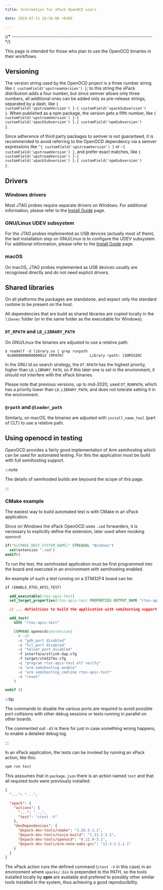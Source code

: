 ```yaml
---
title: Information for xPack OpenOCD users

date: 2024-07-11 18:56:00 +0300

---
```



{/* ------------------------------------------------------------------------ */}

This page is intended for those who plan
to use the OpenOCD binaries in their workflows.

## Versioning

The version string used by the OpenOCD project is a three number string
like <code>{ customField('upstreamVersion') }</code>; to this string the xPack distribution adds a four number,
but since semver allows only three numbers, all additional ones can
be added only as pre-release strings, separated by a dash,
like <code>{ customField('upstreamVersion') }-{ customField('xpackSubversion') }</code>. When published as a npm package, the version gets
a fifth number, like <code>{ customField('upstreamVersion') }-{ customField('xpackSubversion') }.{ customField('npmSubversion') }</code>.

Since adherence of third party packages to semver is not guaranteed,
it is recommended to avoid referring to the OpenOCD dependency via
a semver expressions like <code>^{ customField('upstreamVersion') }</code> or
<code>~{ customField('upstreamVersion') }</code>, and prefer exact matches, like <code>{ customField('upstreamVersion') }-{ customField('xpackSubversion') }.{ customField('npmSubversion') }</code>.

## Drivers

### Windows drivers

Most JTAG probes require separate drivers on Windows.
For additional information, please refer to the
[Install Guide](/docs/install/) page.

### GNU/Linux UDEV subsystem

For the JTAG probes implemented as USB devices (actually most of them),
the last installation step on GNU/Linux is to configure the UDEV subsystem.
For additional information, please refer to the
[Install Guide](https://xpack.github.io/openocd/install/) page.

### macOS

On macOS, JTAG probes implemented as USB devices usually are
recognised directly and do not need explicit drivers.

## Shared libraries

On all platforms the packages are standalone, and expect only the standard
runtime to be present on the host.

All dependencies that are build as shared libraries are copied locally
in the `libexec` folder (or in the same folder as the executable for Windows).

### `DT_RPATH` and `LD_LIBRARY_PATH`

On GNU/Linux the binaries are adjusted to use a relative path:

```console
$ readelf -d library.so | grep runpath
 0x000000000000001d (RPATH)            Library rpath: [$ORIGIN]
```

In the GNU ld.so search strategy, the `DT_RPATH` has
the highest priority, higher than `LD_LIBRARY_PATH`, so if this later one
is set in the environment, it should not interfere with the xPack binaries.

Please note that previous versions, up to mid-2020, used `DT_RUNPATH`, which
has a priority lower than `LD_LIBRARY_PATH`, and does not tolerate setting
it in the environment.

### `@rpath` and `@loader_path`

Similarly, on macOS, the binaries are adjusted with `install_name_tool`
(part of CLT) to use a relative path.

## Using openocd in testing

OpenOCD provides a fairly good implementation of Arm semihosting
which can be used for automated testing. For this the application must
be build with full semihosting support.

:::note

The details of semihosted builds
are beyound the scope of this page.

:::

### CMake example

The easiest way to build automated test is with CMake in an xPack application.

Since on Windows the xPack OpenOCD uses `.cmd` forwarders, it is necessary
to explicitly define the extension, later used when invoking `openocd`:

```cmake
if("${CMAKE_HOST_SYSTEM_NAME}" STREQUAL "Windows")
  set(extension ".cmd")
endif()
```

To run the test, the semihosted application must be first programmed
into the board and executed in an environment with semihosting enabled.

An example of such a test running on a STM32F4 board can be:

```cmake
if (ENABLE_RTOS_APIS_TEST)

  add_executable(rtos-apis-test)
  set_target_properties(rtos-apis-test PROPERTIES OUTPUT_NAME "rtos-apis-test")

  // ... definitions to build the application with semihosting support ...

  add_test(
    NAME "rtos-apis-test"

    COMMAND openocd${extension}
      # -d3
      -c "gdb_port disabled"
      -c "tcl_port disabled"
      -c "telnet_port disabled"
      -f interface/stlink-dap.cfg
      -f target/stm32f4x.cfg
      -c "program rtos-apis-test.elf verify"
      -c "arm semihosting enable"
      -c "arm semihosting_cmdline rtos-apis-test"
      -c "reset"
    )

endif ()
```

:::tip

The commands to disable the various ports are required to avoid
possible port collisions with other debug sessions or tests running
in parallel on other boards.

The commented out `-d3` is there for just in case something wrong
happens, to enable a detailed debug log.

:::

In an xPack application, the tests can be invoked by running an xPack action,
like this:

```sh
xpm run test
```

This asssumes that in `package.json` there is an action named `test`
and that all required tools were previously installed:

```json
{
  "...": "...",

  "xpack": {
    "actions": {
      "...": "...",
      "test": "ctest -V"
    },
    "devDependencies": {
      "@xpack-dev-tools/cmake": "3.26.5-1.1",
      "@xpack-dev-tools/ninja-build": "1.11.1-3.1",
      "@xpack-dev-tools/openocd": "0.12.0-3.1",
      "@xpack-dev-tools/arm-none-eabi-gcc": "12.3.1-1.2.1"
    }
  }
}
```

The xPack action runs the defined command (`ctest -V` in this case)
in an environment where `xpacks/.bin` is prepended to the PATH, so
the tools installed locally by **xpm** are available and prefered to
possibly other similar tools installed in the system, thus
achieving a good reproducibility.
